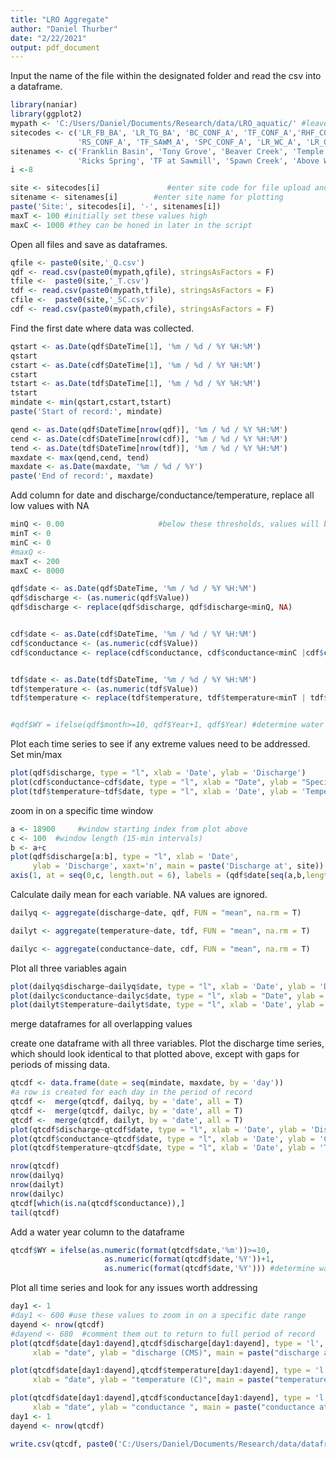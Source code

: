```yaml
---
title: "LRO Aggregate"
author: "Daniel Thurber"
date: "2/22/2021"
output: pdf_document
---
```


Input the name of the file within the designated folder and read the csv into a dataframe.
```r
library(naniar)
library(ggplot2)
mypath <- 'C:/Users/Daniel/Documents/Research/data/LRO_aquatic/' #leave this directory alone!
sitecodes <- c('LR_FB_BA', 'LR_TG_BA', 'BC_CONF_A', 'TF_CONF_A','RHF_CONF_A',
               'RS_CONF_A', 'TF_SAWM_A', 'SPC_CONF_A', 'LR_WC_A', 'LR_GCB_A')
sitenames <- c('Franklin Basin', 'Tony Grove', 'Beaver Creek', 'Temple Fork', 'Right Hand Fork',
               'Ricks Spring', 'TF at Sawmill', 'Spawn Creek', 'Above Wood Camp', 'Guinavah Campground')
i <-8

site <- sitecodes[i]               #enter site code for file upload and export
sitename <- sitenames[i]        #enter site name for plotting
paste('Site:', sitecodes[i], '-', sitenames[i])
maxT <- 100 #initially set these values high
maxC <- 1000 #they can be honed in later in the script
```

Open all files and save as dataframes.
```r

qfile <- paste0(site,'_Q.csv')
qdf <- read.csv(paste0(mypath,qfile), stringsAsFactors = F)
tfile <-  paste0(site,'_T.csv')
tdf <- read.csv(paste0(mypath,tfile), stringsAsFactors = F)
cfile <-  paste0(site,'_SC.csv')
cdf <- read.csv(paste0(mypath,cfile), stringsAsFactors = F)
```


Find the first date where data was collected.
```r
qstart <- as.Date(qdf$DateTime[1], '%m / %d / %Y %H:%M')
qstart
cstart <- as.Date(cdf$DateTime[1], '%m / %d / %Y %H:%M')
cstart
tstart <- as.Date(tdf$DateTime[1], '%m / %d / %Y %H:%M')
tstart
mindate <- min(qstart,cstart,tstart)
paste('Start of record:', mindate)

qend <- as.Date(qdf$DateTime[nrow(qdf)], '%m / %d / %Y %H:%M')
cend <- as.Date(cdf$DateTime[nrow(cdf)], '%m / %d / %Y %H:%M')
tend <- as.Date(tdf$DateTime[nrow(tdf)], '%m / %d / %Y %H:%M')
maxdate <- max(qend,cend, tend)
maxdate <- as.Date(maxdate, '%m / %d / %Y')
paste('End of record:', maxdate)
```



Add column for date and discharge/conductance/temperature, replace all low values with NA
```r
minQ <- 0.00                     #below these thresholds, values will be replaced with NA
minT <- 0
minC <- 0
#maxQ <- 
maxT <- 200
maxC <- 8000

qdf$date <- as.Date(qdf$DateTime, '%m / %d / %Y %H:%M')
qdf$discharge <- (as.numeric(qdf$Value))
qdf$discharge <- replace(qdf$discharge, qdf$discharge<minQ, NA)


cdf$date <- as.Date(cdf$DateTime, '%m / %d / %Y %H:%M')
cdf$conductance <- (as.numeric(cdf$Value))
cdf$conductance <- replace(cdf$conductance, cdf$conductance<minC |cdf$conductance>maxC, NA)


tdf$date <- as.Date(tdf$DateTime, '%m / %d / %Y %H:%M')
tdf$temperature <- (as.numeric(tdf$Value))
tdf$temperature <- replace(tdf$temperature, tdf$temperature<minT | tdf$temperature>maxT, NA)


#qdf$WY = ifelse(qdf$month>=10, qdf$Year+1, qdf$Year) #determine water year
```

Plot each time series to see if any extreme values need to be addressed.  Set min/max
```r
plot(qdf$discharge, type = "l", xlab = 'Date', ylab = 'Discharge')
plot(cdf$conductance~cdf$date, type = "l", xlab = "Date", ylab = "Specific Conductance")
plot(tdf$temperature~tdf$date, type = "l", xlab = 'Date', ylab = 'Temperature')
```
zoom in on a specific time window
```r
a <- 18900     #window starting index from plot above
c <- 100  #window length (15-min intervals)
b <- a+c
plot(qdf$discharge[a:b], type = "l", xlab = 'Date', 
     ylab = 'Discharge', xaxt='n', main = paste('Discharge at', site))
axis(1, at = seq(0,c, length.out = 6), labels = (qdf$date[seq(a,b,length.out = 6)]))
```


Calculate daily mean for each variable.  NA values are ignored.
```r
dailyq <- aggregate(discharge~date, qdf, FUN = "mean", na.rm = T)

dailyt <- aggregate(temperature~date, tdf, FUN = "mean", na.rm = T)

dailyc <- aggregate(conductance~date, cdf, FUN = "mean", na.rm = T)

```


Plot all three variables again
```r
plot(dailyq$discharge~dailyq$date, type = "l", xlab = 'Date', ylab = 'Discharge')
plot(dailyc$conductance~dailyc$date, type = "l", xlab = "Date", ylab = "Specific Conductance")
plot(dailyt$temperature~dailyt$date, type = "l", xlab = 'Date', ylab = 'Temperature')
```

merge dataframes for all overlapping values



create one dataframe with all three variables.  Plot the discharge time series, which should look identical to that plotted above, except with gaps for periods of missing data.
```r
qtcdf <- data.frame(date = seq(mindate, maxdate, by = 'day'))
#a row is created for each day in the period of record
qtcdf <-  merge(qtcdf, dailyq, by = 'date', all = T)
qtcdf <-  merge(qtcdf, dailyc, by = 'date', all = T)
qtcdf <-  merge(qtcdf, dailyt, by = 'date', all = T)
plot(qtcdf$discharge~qtcdf$date, type = "l", xlab = 'Date', ylab = 'Discharge', main = sitename)
plot(qtcdf$conductance~qtcdf$date, type = "l", xlab = 'Date', ylab = 'Conductance', main = sitename)
plot(qtcdf$temperature~qtcdf$date, type = "l", xlab = 'Date', ylab = 'Temperature', main = sitename)

```


```r
nrow(qtcdf)
nrow(dailyq)
nrow(dailyt)
nrow(dailyc)
qtcdf[which(is.na(qtcdf$conductance)),]
tail(qtcdf)
```



Add a water year column to the dataframe
```r
qtcdf$WY = ifelse(as.numeric(format(qtcdf$date,'%m'))>=10, 
                     as.numeric(format(qtcdf$date,'%Y'))+1, 
                     as.numeric(format(qtcdf$date,'%Y'))) #determine water year
```

Plot all time series and look for any issues worth addressing
```r
day1 <- 1
#day1 <- 600 #use these values to zoom in on a specific date range
dayend <- nrow(qtcdf)
#dayend <- 680  #comment them out to return to full period of record
plot(qtcdf$date[day1:dayend],qtcdf$discharge[day1:dayend], type = 'l', col = 'cadetblue4',
     xlab = "date", ylab = "discharge (CMS)", main = paste("discharge at ", sitename))

plot(qtcdf$date[day1:dayend],qtcdf$temperature[day1:dayend], type = 'l', col = 'cadetblue4',
     xlab = "date", ylab = "temperature (C)", main = paste("temperature at ", sitename))

plot(qtcdf$date[day1:dayend],qtcdf$conductance[day1:dayend], type = 'l', col = 'cadetblue4',
     xlab = "date", ylab = "conductance ", main = paste("conductance at ", sitename))
day1 <- 1
dayend <- nrow(qtcdf)
```



```r
write.csv(qtcdf, paste0('C:/Users/Daniel/Documents/Research/data/dataframes/',site,'.csv'), row.names = F)
```





